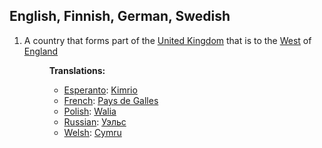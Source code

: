 ==English, Finnish, German, Swedish==
#A country that forms part of the [[United Kingdom]] that is to the [[West]] of [[England]]
#:'''Translations:'''
#:*[[Esperanto]]: [[Kimrio]]
#:*[[French]]:  [[Pays de Galles]]
#:*[[Polish]]: [[Walia]]
#:*[[Russian]]: [[Уэльс]]
#:*[[Welsh]]: [[Cymru]]